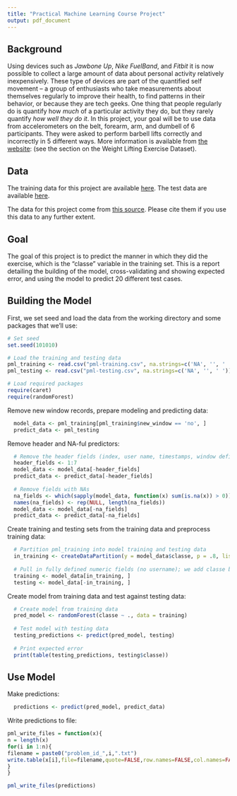 ```yaml
---
title: "Practical Machine Learning Course Project"
output: pdf_document
---
```

  
## Background
Using devices such as *Jawbone Up*, *Nike FuelBand*, and *Fitbit* it is now possible to collect a large amount of data about personal activity relatively inexpensively. These type of devices are part of the quantified self movement – a group of enthusiasts who take measurements about themselves regularly to improve their health, to find patterns in their behavior, or because they are tech geeks. One thing that people regularly do is quantify how *much* of a particular activity they do, but they rarely quantify *how well they do it*. In this project, your goal will be to use data from accelerometers on the belt, forearm, arm, and dumbell of 6 participants. They were asked to perform barbell lifts correctly and incorrectly in 5 different ways. More information is available from [the website](http://groupware.les.inf.puc-rio.br/har): (see the section on the Weight Lifting Exercise Dataset). 

## Data 

The training data for this project are available [here](https://d396qusza40orc.cloudfront.net/predmachlearn/pml-training.csv).
The test data are available [here](https://d396qusza40orc.cloudfront.net/predmachlearn/pml-testing.csv).

The data for this project come from [this source](http://groupware.les.inf.puc-rio.br/har). Please cite them if you use this data to any further extent.

## Goal

The goal of this project is to predict the manner in which they did the exercise, which is the "classe" variable in the training set. This is a report detailing the building of the model, cross-validating and showing expected error, and using the model to predict 20 different test cases. 


## Building the Model

First, we set seed and load the data from the working directory and some packages that we'll use:
```r
# Set seed
set.seed(101010)

# Load the training and testing data
pml_training <- read.csv("pml-training.csv", na.strings=c('NA', '', ' '))
pml_testing <- read.csv("pml-testing.csv", na.strings=c('NA', '', ' '))

# Load required packages
require(caret)
require(randomForest)
```

Remove new window records, prepare modeling and predicting data:
```r
  model_data <- pml_training[pml_training$new_window == 'no', ]
  predict_data <- pml_testing
```

Remove header and NA-ful predictors:
```r
  # Remove the header fields (index, user name, timestamps, window definitions)
  header_fields <- 1:7
  model_data <- model_data[-header_fields]
  predict_data <- predict_data[-header_fields]
  
  # Remove fields with NAs
  na_fields <- which(sapply(model_data, function(x) sum(is.na(x)) > 0))
  names(na_fields) <- rep(NULL, length(na_fields))
  model_data <- model_data[-na_fields]
  predict_data <- predict_data[-na_fields]
```

Create training and testing sets from the training data and preprocess training data:
```r
  # Partition pml_training into model training and testing data
  in_training <- createDataPartition(y = model_data$classe, p = .8, list = FALSE)
  
  # Pull in fully defined numeric fields (no username); we add classe back in later
  training <- model_data[in_training, ]
  testing <- model_data[-in_training, ]
```

Create model from training data and test against testing data:
```r
  # Create model from training data
  pred_model <- randomForest(classe ~ ., data = training)
  
  # Test model with testing data
  testing_predictions <- predict(pred_model, testing)
  
  # Print expected error
  print(table(testing_predictions, testing$classe))
```

## Use Model

Make predictions:
```r
  predictions <- predict(pred_model, predict_data)
```

Write predictions to file:
```r
pml_write_files = function(x){
n = length(x)
for(i in 1:n){
filename = paste0("problem_id_",i,".txt")
write.table(x[i],file=filename,quote=FALSE,row.names=FALSE,col.names=FALSE)
}
}

pml_write_files(predictions)
```
